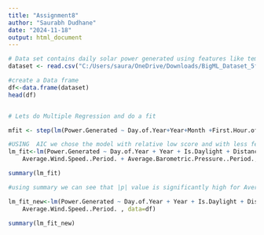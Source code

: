 ---
title: "Assignment8"
author: "Saurabh Dudhane"
date: "2024-11-18"
output: html_document
---

```{r}
# Data set contains daily solar power generated using features like temperature,time of year,wind speed etc 
dataset <- read.csv("C:/Users/saura/OneDrive/Downloads/BigML_Dataset_5f50a4cc0d052e40e6000034.csv")

#create a Data frame
df<-data.frame(dataset)
head(df)


# Lets do Multiple Regression and do a fit

mfit <- step(lm(Power.Generated ~ Day.of.Year+Year+Month +First.Hour.of.Period +Is.Daylight+Distance.to.Solar.Noon+Average.Temperature..Day.+Average.Wind.Direction..Day.+Average.Wind.Speed..Day.+Sky.Cover+Visibility+Relative.Humidity+Average.Wind.Speed..Period.+Average.Barometric.Pressure..Period., data=df))

#USING  AIC we chose the model with relative low score and with less features as below
lm_fit<-lm(Power.Generated ~ Day.of.Year + Year + Is.Daylight + Distance.to.Solar.Noon +  Average.Temperature..Day. + Average.Wind.Direction..Day. +      Average.Wind.Speed..Day. + Sky.Cover + Relative.Humidity + 
    Average.Wind.Speed..Period. + Average.Barometric.Pressure..Period., data=df)

summary(lm_fit)

#using summary we can see that |p| value is significantly high for Average.Wind.Direction..Day. and Average.Barometric.Pressure..Period. so we have to exclude these features and re implement the model

lm_fit_new<-lm(Power.Generated ~ Day.of.Year + Year + Is.Daylight + Distance.to.Solar.Noon +  Average.Temperature..Day.  +   Average.Wind.Speed..Day. + Sky.Cover + Relative.Humidity + 
    Average.Wind.Speed..Period. , data=df)

summary(lm_fit_new)

```

